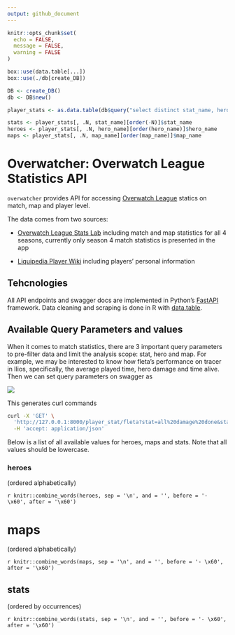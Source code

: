 ```yaml
---
output: github_document
---
```



```r
knitr::opts_chunk$set(
  echo = FALSE, 
  message = FALSE,
  warning = FALSE
)
```

```r
box::use(data.table[...])
box::use(./db[create_DB])

DB <- create_DB()
db <- DB$new()
```

```r
player_stats <- as.data.table(db$query("select distinct stat_name, hero_name, map_name from player_stats"))
```

```r
stats <- player_stats[, .N, stat_name][order(-N)]$stat_name
heroes <- player_stats[, .N, hero_name][order(hero_name)]$hero_name
maps <- player_stats[, .N, map_name][order(map_name)]$map_name
```



# Overwatcher: Overwatch League Statistics API

`overwatcher` provides API for accessing [Overwatch League](https://overwatchleague.com/) statics on match, map and player level. 

The data comes from two sources:


- [Overwatch League Stats Lab](https://overwatchleague.com/zh-cn/statslab) including match and map statistics for all 4 seasons, currently only season 4 match statistics is presented in the app

- [Liquipedia Player Wiki](https://liquipedia.net/overwatch/Players) including players' personal information

## Tehcnologies 

All API endpoints and swagger docs are implemented in Python's [FastAPI](https://fastapi.tiangolo.com/) framework. Data cleaning and scraping is done in R with [data.table](https://rdatatable.gitlab.io/data.table/). 


## Available Query Parameters and values

When it comes to match statistics, there are 3 important query parameters to pre-filter data and limit the analysis scope: stat, hero and map. For example, we may be interested to know how fleta's performance on tracer in Ilios, specifically, the average played time, hero damage and time alive. Then we can set query parameters on swagger as

<img src="screenshots/set-query-parameters.png" />


This generates curl commands

```bash
curl -X 'GET' \
  'http://127.0.0.1:8000/player_stat/fleta?stat=all%20damage%20done&stat=time%20alive&stat=time%20played&hero=tracer&map=ilios' \
  -H 'accept: application/json'
```

Below is a list of all available values for heroes, maps and stats. Note that all values should be lowercase.

### heroes

(ordered alphabetically)


`r knitr::combine_words(heroes, sep = '\n', and = '', before = '- \x60', after = '\x60')`

# maps 
(ordered alphabetically)

`r knitr::combine_words(maps, sep = '\n', and = '', before = '- \x60', after = '\x60')`

##  stats

(ordered by occurrences)

`r knitr::combine_words(stats, sep = '\n', and = '', before = '- \x60', after = '\x60')`
